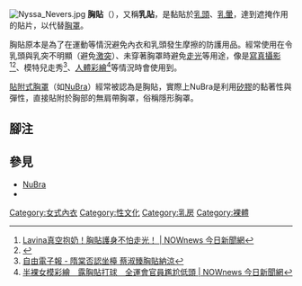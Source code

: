 [[File:Nyssa_Nevers.jpg|thumb]]
'''胸貼'''（{{lang-en|Pasties}}），又稱'''乳貼'''，是黏貼於[[乳頭|乳頭]]、[[乳暈|乳暈]]，達到遮掩作用的貼片，以代替[[胸罩|胸罩]]。

胸貼原本是為了在運動等情況避免內衣和乳頭發生摩擦的防護用品。經常使用在令乳頭與乳突不明顯（避免[[激突|激突]]）、未穿著胸罩時避免[[走光_(行為)|走光]]等用途，像是[[寫真攝影|寫真攝影]]<ref>[http://www.nownews.com/2009/11/25/504-2537855.htm Lavina真空抱奶！胸貼護身不怕走光！ | NOWnews 今日新聞網]</ref><ref>{{Cite web|title=S.H.E胸貼小短褲 小女生蛻變小女人|url=https://www.taiwannews.com.tw/ch/news/1195148|accessdate=2019-06-12|last=台灣英文新聞|work=台灣英文新聞}}</ref>、模特兒走秀<ref>[http://www.libertytimes.com.tw/2008/new/may/1/today-show4.htm 自由電子報 - 隋棠否認坐檯 蔡淑臻胸貼納涼]</ref>、[[人體彩繪|人體彩繪]]<ref>[http://www.nownews.com/2009/10/09/11490-2517237.htm 半裸女模彩繪　露胸貼打球　全運會官員尷尬低頭 | NOWnews 今日新聞網]</ref>等情況時會使用到。

[[貼附式胸罩|貼附式胸罩]]（如[[NuBra|NuBra]]）經常被認為是胸貼，實際上NuBra是利用[[矽氧樹脂|矽膠]]的黏著性與彈性，直接貼附於胸部的無肩帶胸罩，俗稱隱形胸罩。

==腳注==
{{reflist|2}}

{{Portal|时装设计}}
== 參見 ==
{{Commons|Category:Pasties}}
* [[NuBra|NuBra]]
* {{tsl|en|Nipple shield (jewelry)|乳環}}

{{Clothes-stub}}

[[Category:女式內衣|Category:女式內衣]]
[[Category:性文化|Category:性文化]]
[[Category:乳房|Category:乳房]]
[[Category:裸體|Category:裸體]]